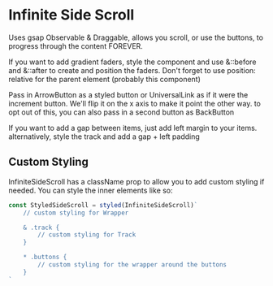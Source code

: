 
<Meta of={Stories} />

# Infinite Side Scroll

Uses gsap Observable & Draggable, allows you scroll, or use the buttons, to progress through the content FOREVER.

If you want to add gradient faders, style the component and use &::before and &::after to create and position the faders. Don't forget to use position: relative for the parent element (probably this component)

Pass in ArrowButton as a styled button or UniversalLink as if it were the increment button. We'll flip it on the x axis to make it point the other way. to opt out of this, you can also pass in a second button as BackButton

If you want to add a gap between items, just add left margin to your items. alternatively, style the track and add a gap + left padding

## Custom Styling

InfiniteSideScroll has a className prop to allow you to add custom styling if needed. You can style the inner elements like so:

```js
const StyledSideScroll = styled(InfiniteSideScroll)`
	// custom styling for Wrapper

	& .track {
		// custom styling for Track
	}

	* .buttons {
		// custom styling for the wrapper around the buttons
	}
`
```

<Canvas />

<ArgTypes />
